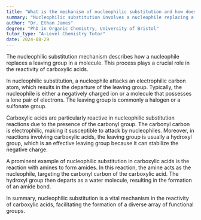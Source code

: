 ```yaml
---
title: "What is the mechanism of nucleophilic substitution and how does it relate to carboxylic acids?"
summary: "Nucleophilic substitution involves a nucleophile replacing a leaving group in a molecule, playing a crucial role in the reactivity of carboxylic acids."
author: "Dr. Ethan James"
degree: "PhD in Organic Chemistry, University of Bristol"
tutor_type: "A-Level Chemistry Tutor"
date: 2024-08-29
---
```


The nucleophilic substitution mechanism describes how a nucleophile replaces a leaving group in a molecule. This process plays a crucial role in the reactivity of carboxylic acids.

In nucleophilic substitution, a nucleophile attacks an electrophilic carbon atom, which results in the departure of the leaving group. Typically, the nucleophile is either a negatively charged ion or a molecule that possesses a lone pair of electrons. The leaving group is commonly a halogen or a sulfonate group.

Carboxylic acids are particularly reactive in nucleophilic substitution reactions due to the presence of the carbonyl group. The carbonyl carbon is electrophilic, making it susceptible to attack by nucleophiles. Moreover, in reactions involving carboxylic acids, the leaving group is usually a hydroxyl group, which is an effective leaving group because it can stabilize the negative charge.

A prominent example of nucleophilic substitution in carboxylic acids is the reaction with amines to form amides. In this reaction, the amine acts as the nucleophile, targeting the carbonyl carbon of the carboxylic acid. The hydroxyl group then departs as a water molecule, resulting in the formation of an amide bond.

In summary, nucleophilic substitution is a vital mechanism in the reactivity of carboxylic acids, facilitating the formation of a diverse array of functional groups.
    